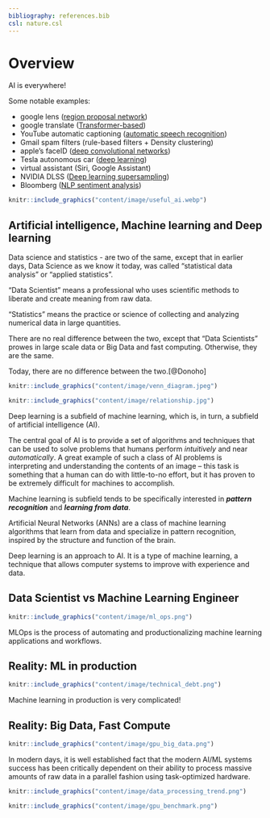 ```yaml
---
bibliography: references.bib
csl: nature.csl
---
```


# Overview {.unnumbered}

AI is everywhere!

Some notable examples:

-   google lens ([region proposal network](https://arxiv.org/abs/1506.01497v3))
-   google translate ([Transformer-based](https://arxiv.org/abs/2205.03983))
-   YouTube automatic captioning ([automatic speech recognition](https://arxiv.org/abs/2005.08100))
-   Gmail spam filters (rule-based filters + Density clustering)
-   apple's faceID ([deep convolutional networks](https://machinelearning.apple.com/research/face-detection))
-   Tesla autonomous car ([deep learning](https://www.youtube.com/watch?v=j0z4FweCy4M))
-   virtual assistant (Siri, Google Assistant)
-   NVIDIA DLSS ([Deep learning supersampling](https://www.nvidia.com/en-my/geforce/technologies/dlss/))
-   Bloomberg ([NLP sentiment analysis](https://www.bloomberg.com/company/values/tech-at-bloomberg/artificial-intelligence-ai/))

```r
knitr::include_graphics("content/image/useful_ai.webp")
```


## Artificial intelligence, Machine learning and Deep learning

Data science and statistics - are two of the same, except that in earlier days, Data Science as we know it today, was called "statistical data analysis" or "applied statistics". 

"Data Scientist" means a professional who uses scientific methods to liberate and create meaning from raw data.

"Statistics" means the practice or science of collecting and analyzing numerical data in large quantities. 

There are no real difference between the two, except that "Data Scientists" prowes in large scale data or Big Data and fast computing. Otherwise, they are the same. 

Today, there are no difference between the two.[@Donoho]


```r
knitr::include_graphics("content/image/venn_diagram.jpeg")
```


```r
knitr::include_graphics("content/image/relationship.jpg")
```

Deep learning is a subfield of machine learning, which is, in turn, a subfield of artificial intelligence (AI).

The central goal of AI is to provide a set of algorithms and techniques that can be used to solve problems that humans perform *intuitively* and near *automatically*. A great example of such a class of AI problems is interpreting and understanding the contents of an image -- this task is something that a human can do with little-to-no effort, but it has proven to be extremely difficult for machines to accomplish.

Machine learning is subfield tends to be specifically interested in ***pattern recognition*** and ***learning from data***.

Artificial Neural Networks (ANNs) are a class of machine learning algorithms that learn from data and specialize in pattern recognition, inspired by the structure and function of the brain.

Deep learning is an approach to AI. It is a type of machine learning, a technique that allows computer systems to improve with experience and data.


## Data Scientist vs Machine Learning Engineer

```r
knitr::include_graphics("content/image/ml_ops.png")
```

MLOps is the process of automating and productionalizing machine learning applications and workflows.


## Reality: ML in production

```r
knitr::include_graphics("content/image/technical_debt.png")
```

Machine learning in production is very complicated!

## Reality: Big Data, Fast Compute

```r
knitr::include_graphics("content/image/gpu_big_data.png")
```

In modern days, it is well established fact that the modern AI/ML systems success has been critically dependent on their ability to process massive amounts of raw data in a parallel fashion using task-optimized hardware. 

```r
knitr::include_graphics("content/image/data_processing_trend.png")
```

```r
knitr::include_graphics("content/image/gpu_benchmark.png")
```
